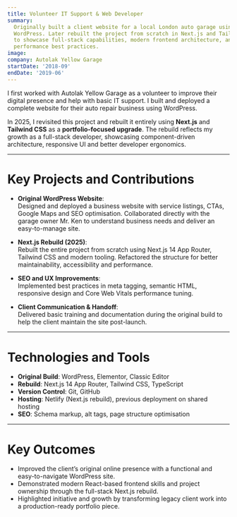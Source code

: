```yaml
---
title: Volunteer IT Support & Web Developer
summary:
  Originally built a client website for a local London auto garage using
  WordPress. Later rebuilt the project from scratch in Next.js and Tailwind CSS
  to showcase full-stack capabilities, modern frontend architecture, and
  performance best practices.
image:
company: Autolak Yellow Garage
startDate: '2018-09'
endDate: '2019-06'
---
```


I first worked with Autolak Yellow Garage as a volunteer to improve their
digital presence and help with basic IT support. I built and deployed a complete
website for their auto repair business using WordPress.

In 2025, I revisited this project and rebuilt it entirely using **Next.js** and
**Tailwind CSS** as a **portfolio-focused upgrade**. The rebuild reflects my
growth as a full-stack developer, showcasing component-driven architecture,
responsive UI and better developer ergonomics.

---

# Key Projects and Contributions

- **Original WordPress Website**:  
  Designed and deployed a business website with service listings, CTAs, Google
  Maps and SEO optimisation. Collaborated directly with the garage owner Mr. Ken
  to understand business needs and deliver an easy-to-manage site.

- **Next.js Rebuild (2025)**:  
  Rebuilt the entire project from scratch using Next.js 14 App Router, Tailwind
  CSS and modern tooling. Refactored the structure for better maintainability,
  accessibility and performance.

- **SEO and UX Improvements**:  
  Implemented best practices in meta tagging, semantic HTML, responsive design
  and Core Web Vitals performance tuning.

- **Client Communication & Handoff**:  
  Delivered basic training and documentation during the original build to help
  the client maintain the site post-launch.

---

# Technologies and Tools

- **Original Build**: WordPress, Elementor, Classic Editor
- **Rebuild**: Next.js 14 App Router, Tailwind CSS, TypeScript
- **Version Control**: Git, GitHub
- **Hosting**: Netlify (Next.js rebuild), previous deployment on shared hosting
- **SEO**: Schema markup, alt tags, page structure optimisation

---

# Key Outcomes

- Improved the client’s original online presence with a functional and
  easy-to-navigate WordPress site.
- Demonstrated modern React-based frontend skills and project ownership through
  the full-stack Next.js rebuild.
- Highlighted initiative and growth by transforming legacy client work into a
  production-ready portfolio piece.
